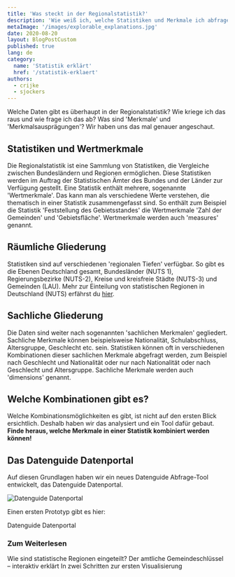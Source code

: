 ```yaml
---
title: 'Was steckt in der Regionalstatistik?'
description: 'Wie weiß ich, welche Statistiken und Merkmale ich abfragen kann?'
metaImage: '/images/explorable_explanations.jpg'
date: 2020-08-20
layout: BlogPostCustom
published: true
lang: de
category:
  name: 'Statistik erklärt'
  href: '/statistik-erklaert'
authors:
  - crijke
  - sjockers
---
```



<Container maxWidth="lg">
  <BodyText>

Welche Daten gibt es überhaupt in der Regionalstatistik? Wie kriege ich das raus und wie frage ich das ab?
Was sind 'Merkmale' und 'Merkmalsausprägungen'? Wir haben uns das mal genauer angeschaut.

## Statistiken und Wertmerkmale

Die Regionalstatistik ist eine Sammlung von Statistiken, die Vergleiche zwischen Bundesländern und Regionen ermöglichen.
Diese Statistiken werden im Auftrag der Statistischen Ämter des Bundes und der Länder zur Verfügung gestellt.
Eine Statistik enthält mehrere, sogenannte 'Wertmerkmale'. Das kann man als verschiedene Werte verstehen, die thematisch
in einer Statistik zusammengefasst sind. So enthält zum Beispiel die Statistik 'Feststellung des Gebietsstandes' die Wertmerkmale
'Zahl der Gemeinden' und 'Gebietsfläche'. Wertmerkmale werden auch 'measures' genannt.

<StatisticsTree />

## Räumliche Gliederung

Statistiken sind auf verschiedenen 'regionalen Tiefen' verfügbar. So gibt es die Ebenen Deutschland gesamt, Bundesländer (NUTS 1),
Regierungsbezirke (NUTS-2), Kreise und kreisfreie Städte (NUTS-3) und Gemeinden (LAU).
Mehr zur Einteilung von statistischen Regionen in Deutschland (NUTS) erfährst du [hier](/statistik-erklaert/nuts).

## Sachliche Gliederung

Die Daten sind weiter nach sogenannten 'sachlichen Merkmalen' gegliedert. Sachliche Merkmale können beispielsweise Nationalität,
Schulabschluss, Altersgruppe, Geschlecht etc. sein. Statistiken können oft in verschiedenen Kombinationen dieser sachlichen Merkmale
abgefragt werden, zum Beispiel nach Geschlecht und Nationalität oder nur nach Nationalität oder nach Geschlecht und Altersgruppe.
Sachliche Merkmale werden auch 'dimensions' genannt.

## Welche Kombinationen gibt es?

Welche Kombinationsmöglichkeiten es gibt, ist nicht auf den ersten Blick ersichtlich. Deshalb haben wir das analysiert und ein Tool
dafür gebaut.
**Finde heraus, welche Merkmale in einer Statistik kombiniert werden können!**

<DimensionExplorable />

## Das Datenguide Datenportal

Auf diesen Grundlagen haben wir ein neues Datenguide Abfrage-Tool entwickelt, das Datenguide Datenportal.

![Datenguide Datenportal](./dimensions/querytool.png)

Einen ersten Prototyp gibt es hier:

<ArrowLink href="/statistiken">Datenguide Datenportal</ArrowLink>

### Zum Weiterlesen

<ArrowLink href="/statistik-erklaert/nuts">
  Wie sind statistische Regionen eingeteilt?
</ArrowLink>
<ArrowLink href="/statistik-erklaert/ags">
  Der amtliche Gemeindeschlüssel – interaktiv erklärt
</ArrowLink>
<ArrowLink href="/statistik-erklaert/tables">
  In zwei Schritten zur ersten Visualisierung
</ArrowLink>

  </BodyText>
</Container>
